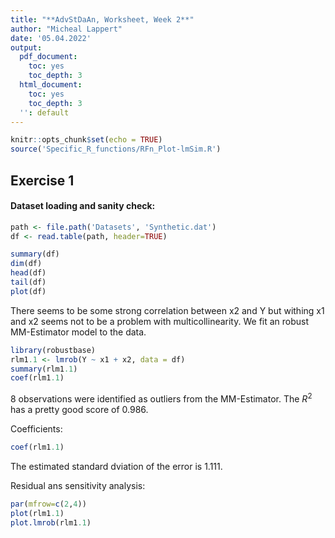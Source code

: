 ```yaml
---
title: "**AdvStDaAn, Worksheet, Week 2**"
author: "Micheal Lappert"
date: '05.04.2022'
output:
  pdf_document:
    toc: yes
    toc_depth: 3
  html_document:
    toc: yes
    toc_depth: 3
  '': default
---
```


```r
knitr::opts_chunk$set(echo = TRUE)
source('Specific_R_functions/RFn_Plot-lmSim.R')
```

## Exercise 1
#### Dataset loading and sanity check:

```r
path <- file.path('Datasets', 'Synthetic.dat')
df <- read.table(path, header=TRUE)

summary(df)
dim(df)
head(df)
tail(df)
plot(df)
```

There seems to be some strong correlation between x2 and Y but withing x1 and x2 seems not to be a problem with multicollinearity. We fit an robust MM-Estimator model to the data.
```r
library(robustbase)
rlm1.1 <- lmrob(Y ~ x1 + x2, data = df)
summary(rlm1.1)
coef(rlm1.1)
```

8 observations were identified as outliers from the MM-Estimator. The $R^{2}$ has a pretty good score of 0.986.

Coefficients:
```r
coef(rlm1.1)
```
 
The estimated standard dviation of the error is 1.111.

Residual ans sensitivity analysis:
```r
par(mfrow=c(2,4))
plot(rlm1.1)
plot.lmrob(rlm1.1)
```

